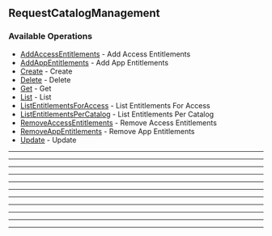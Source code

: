 
## RequestCatalogManagement

### Available Operations

* [AddAccessEntitlements](/resources/request_catalog_management/add_access_entitlements) - Add Access Entitlements
* [AddAppEntitlements](/resources/request_catalog_management/add_app_entitlements) - Add App Entitlements
* [Create](/resources/request_catalog_management/create) - Create
* [Delete](/resources/request_catalog_management/delete) - Delete
* [Get](/resources/request_catalog_management/get) - Get
* [List](/resources/request_catalog_management/list) - List
* [ListEntitlementsForAccess](/resources/request_catalog_management/list_entitlements_for_access) - List Entitlements For Access
* [ListEntitlementsPerCatalog](/resources/request_catalog_management/list_entitlements_per_catalog) - List Entitlements Per Catalog
* [RemoveAccessEntitlements](/resources/request_catalog_management/remove_access_entitlements) - Remove Access Entitlements
* [RemoveAppEntitlements](/resources/request_catalog_management/remove_app_entitlements) - Remove App Entitlements
* [Update](/resources/request_catalog_management/update) - Update

---
<AddAccessEntitlements />

---
<AddAppEntitlements />

---
<Create />

---
<Delete />

---
<Get />

---
<List />

---
<ListEntitlementsForAccess />

---
<ListEntitlementsPerCatalog />

---
<RemoveAccessEntitlements />

---
<RemoveAppEntitlements />

---
<Update />
